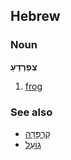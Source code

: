 ==Hebrew==
===Noun===
'''צְפַרְדֵעַ'''

# [[frog]]

===See also===
*[[קרפדה|קַרְפָּדָה]]
*[[גועל|גוֹעַל]]